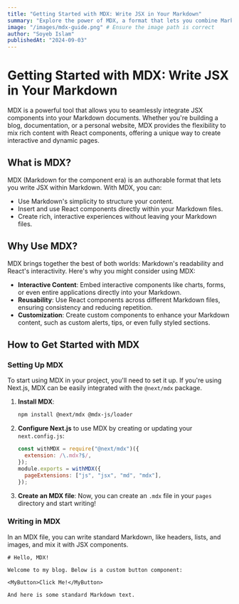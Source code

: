 ```yaml
---
title: "Getting Started with MDX: Write JSX in Your Markdown"
summary: "Explore the power of MDX, a format that lets you combine Markdown with JSX, allowing you to create dynamic, interactive content effortlessly."
image: "/images/mdx-guide.png" # Ensure the image path is correct
author: "Soyeb Islam"
publishedAt: "2024-09-03"
---
```


# Getting Started with MDX: Write JSX in Your Markdown

MDX is a powerful tool that allows you to seamlessly integrate JSX components into your Markdown documents. Whether you're building a blog, documentation, or a personal website, MDX provides the flexibility to mix rich content with React components, offering a unique way to create interactive and dynamic pages.

## What is MDX?

MDX (Markdown for the component era) is an authorable format that lets you write JSX within Markdown. With MDX, you can:

- Use Markdown's simplicity to structure your content.
- Insert and use React components directly within your Markdown files.
- Create rich, interactive experiences without leaving your Markdown files.

## Why Use MDX?

MDX brings together the best of both worlds: Markdown's readability and React's interactivity. Here's why you might consider using MDX:

- **Interactive Content**: Embed interactive components like charts, forms, or even entire applications directly into your Markdown.
- **Reusability**: Use React components across different Markdown files, ensuring consistency and reducing repetition.
- **Customization**: Create custom components to enhance your Markdown content, such as custom alerts, tips, or even fully styled sections.

<Counter />

## How to Get Started with MDX

### Setting Up MDX

To start using MDX in your project, you'll need to set it up. If you're using Next.js, MDX can be easily integrated with the `@next/mdx` package.

1. **Install MDX**:

   ```bash
   npm install @next/mdx @mdx-js/loader
   ```

2. **Configure Next.js** to use MDX by creating or updating your `next.config.js`:

   ```javascript
   const withMDX = require("@next/mdx")({
     extension: /\.mdx?$/,
   });
   module.exports = withMDX({
     pageExtensions: ["js", "jsx", "md", "mdx"],
   });
   ```

3. **Create an MDX file**:
   Now, you can create an `.mdx` file in your `pages` directory and start writing!

### Writing in MDX

In an MDX file, you can write standard Markdown, like headers, lists, and images, and mix it with JSX components.

```mdx
# Hello, MDX!

Welcome to my blog. Below is a custom button component:

<MyButton>Click Me!</MyButton>

And here is some standard Markdown text.
```
